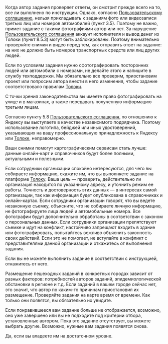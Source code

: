 <Cut title="Вопросы о пешеходных заданиях">

<Cut title="Могут ли отклонить задание, если в кадр попал человек или номер машины?">

Когда автор задания проверяет ответы, он смотрит прежде всего на то, все ли выполнено по инструкции. Однако, согласно [Пользовательскому соглашению](https://join.toloka.ai/legal/user-agreement-ru/), нельзя прикладывать к заданиям фото или видеозаписи третьих лиц или номеров автомобилей (пункт 3.5). Поэтому не важно, примет задание с такими фотографиями автор или нет. За нарушение [Пользовательского соглашения](https://join.toloka.ai/legal/user-agreement-ru/) аккаунт исполнителя и вывод денег из Толоки (пункт 8.5.3) могут быть заблокированы. Поэтому внимательно проверяйте снимки и видео перед тем, как отправить ответ на задание: на них не должно быть номеров транспортных средств или лиц других людей.

Если по условиям задания нужно сфотографировать посторонних людей или автомобили с номерами, не делайте этого и напишите в службу техподдержки. Мы обязательно все проверим, приостановим проект или попросим автора внести в него изменения, чтобы задание соответствовало правилам [Толоки](http://toloka.yandex.ru/).

</Cut>

<Cut title="Законно ли фотографировать организации?">

С точки зрения законодательства вы имеете право фотографировать на улице и в магазинах, а также передавать полученную информацию третьим лицам.

</Cut>

<Cut title="Хочу сделать бейдж с логотипом Яндекса, чтобы выполнять полевые задания">

Согласно пункту 5.8 [Пользовательского соглашения](https://join.toloka.ai/legal/user-agreement-ru/), по отношению к Яндексу вы выступаете в качестве независимого подрядчика. Поэтому использование логотипа, бейджей или иных удостоверений, указывающих на вашу профессиональную принадлежность к Яндексу или [Толоке](http://toloka.yandex.ru/), неправомерно.

</Cut>

<Cut title="Для чего нужны фотографии в полевых заданиях">

Ваши снимки помогут картографическим сервисам стать лучше: данные онлайн-карт и справочников будут более полными, актуальными и полезными.

</Cut>

<Cut title="Что делать, если сотрудники организаций задают вопросы или препятствуют съемке">

Если сотрудники организации спокойно интересуются, для чего вы собираете информацию, скажите им, что вы выполняете задание на платформе [Толоку](http://toloka.yandex.ru/). Ваша цель — проверить, действительно ли организация находится по указанному адресу, и уточнить режим ее работы. Точность и достоверность этих данных — в интересах самой организации, так как информация будет опубликована в справочниках и онлайн-картах. Если сотрудники организации говорят, что вы ведете незаконную съемку, объясните, что не собираете личную информацию, не фотографируете лица людей и автомобильные номера. Все фотографии будут дополнительно обработаны в соответствии с законом о персональных данных. Если сотрудники организации препятствуют съемке и идут на конфликт, настойчиво запрещают входить в здание или фотографировать, попытайтесь вежливо объяснить законность своих действий. Если это не помогает, не вступайте в конфликт с представителями данной организации и откажитесь от выполнения задания.

</Cut>

<Cut title="Нет возможности выполнить задание в труднодоступном месте">

Если вы не можете выполнить задание в соответствии с инструкцией, откажитесь от него.

</Cut>

<Cut title="Пешеходные задания отсутствуют">

Размещение пешеходных заданий в конкретных городах зависит от разных факторов: потребностей авторов заданий, эпидемиологической обстановки в регионе и т.д. Если заданий в вашем городе сейчас нет, это значит, что автор по каким-то причинам приостановил их размещение. Проверяйте задания на карте время от времени. Как только они появятся, вы обязательно их увидите.

</Cut>

</Cut>

<Cut title="Я хочу выполнять определенное задание, но его больше нет в списке">

Если понравившееся вам задание больше не отображается, возможно, оно уже завершено или вы не подходите под критерии отбора, установленные автором. Пока это задание отсутствует, вы можете выбрать другие. Возможно, нужные вам задания появятся снова.

</Cut>

<Cut title="Могу ли я выполнять задания на неродном языке?">

Да, если вы владеете им на достаточном уровне.

</Cut>
